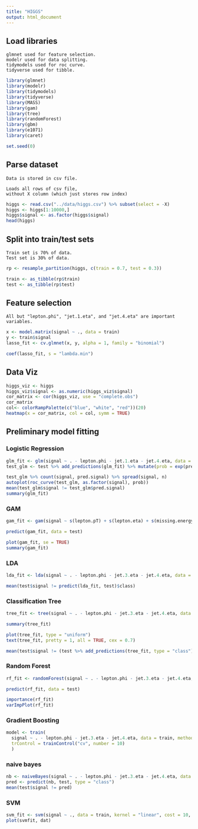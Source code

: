 ---
title: "HIGGS"
output: html_document
---

## Load libraries

	glmnet used for feature selection.
	modelr used for data splitting.
	tidymodels used for roc curve.
	tidyverse used for tibble.

```{r}
library(glmnet)
library(modelr)
library(tidymodels)
library(tidyverse)
library(MASS)
library(gam)
library(tree)
library(randomForest)
library(gbm)
library(e1071)
library(caret)

set.seed(0)
```

## Parse dataset

	Data is stored in csv file.
	
	Loads all rows of csv file,
	without X column (which just stores row index)

```{r}
higgs <- read.csv("../data/higgs.csv") %>% subset(select = -X)
higgs <- higgs[1:10000,]
higgs$signal <- as.factor(higgs$signal)
head(higgs)
```

## Split into train/test sets

	Train set is 70% of data.
	Test set is 30% of data.

```{r}
rp <- resample_partition(higgs, c(train = 0.7, test = 0.3))

train <- as_tibble(rp$train)
test <- as_tibble(rp$test)
```

## Feature selection

	All but "lepton.phi", "jet.1.eta", and "jet.4.eta" are important variables.

```{r}
x <- model.matrix(signal ~ ., data = train)
y <- train$signal
lasso_fit <- cv.glmnet(x, y, alpha = 1, family = "binomial")

coef(lasso_fit, s = "lambda.min")
```

## Data Viz
```{r}
higgs_viz <- higgs
higgs_viz$signal <- as.numeric(higgs_viz$signal)
cor_matrix <- cor(higgs_viz, use = "complete.obs")
cor_matrix
col<- colorRampPalette(c("blue", "white", "red"))(20)
heatmap(x = cor_matrix, col = col, symm = TRUE)
```

## Preliminary model fitting

### Logistic Regression

```{r}
glm_fit <- glm(signal ~ . - lepton.phi - jet.1.eta - jet.4.eta, data = train, family = binomial)
test_glm <- test %>% add_predictions(glm_fit) %>% mutate(prob = exp(pred) / (1 + exp(pred)), pred.signal = ifelse(prob > 0.5, 1, 0))

test_glm %>% count(signal, pred.signal) %>% spread(signal, n)
autoplot(roc_curve(test_glm, as.factor(signal), prob))
mean(test_glm$signal != test_glm$pred.signal)
summary(glm_fit)
```


### GAM 

```{r} 
gam_fit <- gam(signal ~ s(lepton.pT) + s(lepton.eta) + s(missing.energy.magnitude) + s(missing.energy.phi) + s(jet.1.pt) + s(jet.1.eta) + s(jet.1.phi) + s(jet.2.pt) + s(jet.2.eta) + s(jet.2.phi) + s(jet.3.pt) + s(jet.3.phi) + s(jet.4.pt) + s(m_jj) + s(m_jjj) + s(m_lv) + s(m_jlv) + s(m_bb) + s(m_wbb) + s(m_wwbb), data = train)

predict(gam_fit, data = test)

plot(gam_fit, se = TRUE)
summary(gam_fit)  
```

### LDA

```{r}
lda_fit <- lda(signal ~ . - lepton.phi - jet.3.eta - jet.4.eta, data = train)

mean(test$signal != predict(lda_fit, test)$class)
```

### Classification Tree

```{r}
tree_fit <- tree(signal ~ . - lepton.phi - jet.3.eta - jet.4.eta, data = train)

summary(tree_fit)

plot(tree_fit, type = "uniform")
text(tree_fit, pretty = 1, all = TRUE, cex = 0.7)

mean(test$signal != (test %>% add_predictions(tree_fit, type = "class"))$pred)
```

### Random Forest
```{r}
rf_fit <- randomForest(signal ~ . - lepton.phi - jet.3.eta - jet.4.eta, data = train, importance = TRUE)

predict(rf_fit, data = test)

importance(rf_fit)
varImpPlot(rf_fit)
```

### Gradient Boosting
```{r}
model <- train(
  signal ~ . - lepton.phi - jet.3.eta - jet.4.eta, data = train, method = "xgbTree",
  trControl = trainControl("cv", number = 10)
  )

```

### naive bayes 

```{r}
nb <- naiveBayes(signal ~ . - lepton.phi - jet.3.eta - jet.4.eta, data = train)
pred <- predict(nb, test, type = "class")
mean(test$signal != pred)

```

### SVM

```{r}
svm_fit <- svm(signal ~ ., data = train, kernel = "linear", cost = 10, scale = FALSE)
plot(svmfit, dat)
```